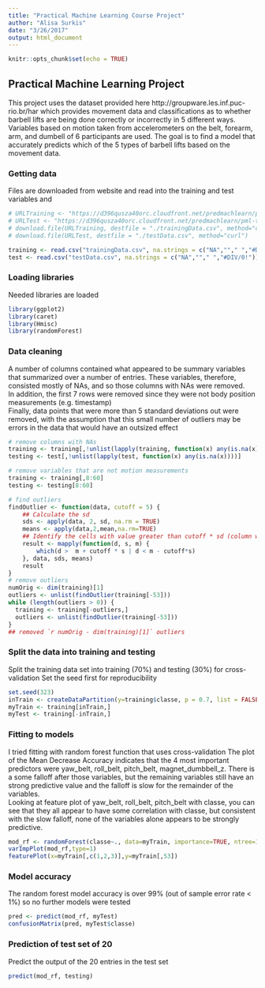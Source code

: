 ```yaml
---
title: "Practical Machine Learning Course Project"
author: "Alisa Surkis"
date: "3/26/2017"
output: html_document
---
```


```r
knitr::opts_chunk$set(echo = TRUE)
```

## Practical Machine Learning Project
This project uses the dataset provided here http://groupware.les.inf.puc-rio.br/har which provides movement data and classifications as to whether barbell lifts are being done correctly or incorrectly in 5 different ways. Variables based on motion taken from accelerometers on the belt, forearm, arm, and dumbell of 6 participants are used. The goal is to find a model that accurately predicts which of the 5 types of barbell lifts based on the movement data.

### Getting data
Files are downloaded from website and read into the training and test variables and 
```r
# URLTraining <- "https://d396qusza40orc.cloudfront.net/predmachlearn/pml-training.csv"
# URLTest <- "https://d396qusza40orc.cloudfront.net/predmachlearn/pml-testing.csv"
# download.file(URLTraining, destfile = "./trainingData.csv", method="curl")
# download.file(URLTest, destfile = "./testData.csv", method="curl")

training <- read.csv("trainingData.csv", na.strings = c("NA",""," ","#DIV/0!"))
test <- read.csv("testData.csv", na.strings = c("NA",""," ","#DIV/0!"))
```

### Loading libraries
Needed libraries are loaded
```r
library(ggplot2)
library(caret)
library(Hmisc)
library(randomForest)
```

### Data cleaning
A number of columns contained what appeared to be summary variables that summarized over a number of entries. These variables, therefore, consisted mostly of NAs, and so those columns with NAs were removed.  
In addition, the first 7 rows were removed since they were not body position measurements (e.g. timestamp)  
Finally, data points that were more than 5 standard deviations out were removed, with the assumption that this small number of outliers may be errors in the data that would have an outsized effect
```r
# remove columns with NAs
training <- training[,!unlist(lapply(training, function(x) any(is.na(x))))]
testing <- test[,!unlist(lapply(test, function(x) any(is.na(x))))]

# remove variables that are not motion measurements
training <- training[,8:60]
testing <- testing[8:60]

# find outliers
findOutlier <- function(data, cutoff = 5) {
    ## Calculate the sd
    sds <- apply(data, 2, sd, na.rm = TRUE)
    means <- apply(data,2,mean,na.rm=TRUE)
    ## Identify the cells with value greater than cutoff * sd (column wise)
    result <- mapply(function(d, s, m) {
        which(d >  m + cutoff * s | d < m - cutoff*s)
    }, data, sds, means)
    result
}
# remove outliers 
numOrig <- dim(training)[1]
outliers <- unlist(findOutlier(training[-53]))
while (length(outliers > 0)) {
  training <- training[-outliers,]
  outliers <- unlist(findOutlier(training[-53]))
}
## removed `r numOrig - dim(training)[1]` outliers
```

### Split the data into training and testing
Split the training data set into training (70%) and testing (30%) for cross-validation
Set the seed first for reproducibility
```r
set.seed(323)
inTrain <- createDataPartition(y=training$classe, p = 0.7, list = FALSE)
myTrain <- training[inTrain,]
myTest <- training[-inTrain,]
```

### Fitting to models
I tried fitting with random forest function that uses cross-validation
The plot of the Mean Decrease Accuracy indicates that the 4 most important predictors were yaw_belt, roll_belt, pitch_belt, magnet_dumbbell_z. There is a some falloff after those variables, but the remaining variables still have an strong predictive value and the falloff is slow for the remainder of the variables.  
Looking at feature plot of yaw_belt, roll_belt, pitch_belt with classe, you can see that they all appear to have some correlation with classe, but consistent with the slow falloff, none of the variables alone appears to be strongly predictive.
```r
mod_rf <- randomForest(classe~., data=myTrain, importance=TRUE, ntree=100)
varImpPlot(mod_rf,type=1)
featurePlot(x=myTrain[,c(1,2,3)],y=myTrain[,53])
```

### Model accuracy
The random forest model accuracy is over 99% (out of sample error rate < 1%) so no further models were tested
```r
pred <- predict(mod_rf, myTest)
confusionMatrix(pred, myTest$classe)
```

### Prediction of test set of 20
Predict the output of the 20 entries in the test set
```r
predict(mod_rf, testing)
```